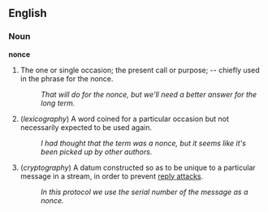 ==English==

===Noun===
'''nonce'''

#The one or single occasion; the present call or purpose; -- chiefly used in the phrase for the nonce.
#: ''That will do for the nonce, but we'll need a better answer for the long term.''
# (''lexicography'') A word coined for a particular occasion but not necessarily expected to be used again.
#: ''I had thought that the term was a nonce, but it seems like it's been picked up by other authors.''
# (''cryptography'') A datum constructed so as to be unique to a particular message in a stream, in order to prevent [[reply attack]]s.
#: ''In this protocol we use the serial number of the message as a nonce.''
